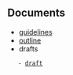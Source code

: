 == Documents ==
* [[file:/home/cjohnson/Documents/Manuscripts/My work/Marsh edge erosion/JCR_Author_Instructions_Submission_Guidelines.pdf|guidelines]]
* [[file:/home/cjohnson/Documents/Manuscripts/My work/Marsh edge erosion/outline.odt|outline]]
* drafts
	- [[file:/home/cjohnson/Documents/Manuscripts/My work/Marsh edge erosion/draft.docx|draft]]

